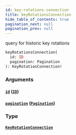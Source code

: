 ```yaml
---
id: key-rotations-connection
title: keyRotationsConnection
hide_table_of_contents: true
pagination_next: null
pagination_prev: null
---
```



query for historic key rotations

```graphql
keyRotationsConnection(
  id: ID
  pagination: Pagination
): KeyRotationConnection!
```


### Arguments

#### [`id`](#) ([`ID`](/docs/testnet/graphql/scalars/id))




#### [`pagination`](#) ([`Pagination`](/docs/testnet/graphql/inputs/pagination))




### Type

#### [`KeyRotationConnection`](/docs/testnet/graphql/objects/key-rotation-connection)






